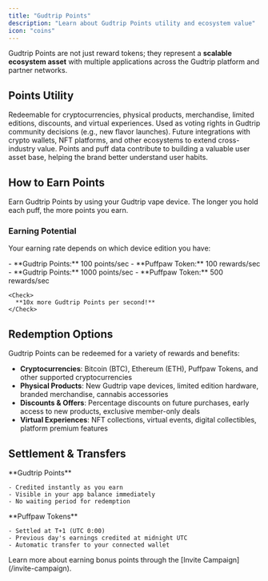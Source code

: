 ```yaml
---
title: "Gudtrip Points"
description: "Learn about Gudtrip Points utility and ecosystem value"
icon: "coins"
---
```


Gudtrip Points are not just reward tokens; they represent a **scalable ecosystem asset** with multiple applications across the Gudtrip platform and partner networks.

## Points Utility

<CardGroup cols={2}>
  <Card title="Consumption & Redemption" icon="cart-shopping">
    Redeemable for cryptocurrencies, physical products, merchandise, limited editions, discounts, and virtual experiences.
  </Card>
  <Card title="Community Governance" icon="users">
    Used as voting rights in Gudtrip community decisions (e.g., new flavor launches).
  </Card>
  <Card title="Cross-Platform Collaboration" icon="link">
    Future integrations with crypto wallets, NFT platforms, and other ecosystems to extend cross-industry value.
  </Card>
  <Card title="User Insights" icon="chart-mixed">
    Points and puff data contribute to building a valuable user asset base, helping the brand better understand user habits.
  </Card>
</CardGroup>

## How to Earn Points

<Info>
  Earn Gudtrip Points by using your Gudtrip vape device. The longer you hold each puff, the more points you earn.
</Info>

### Earning Potential

Your earning rate depends on which device edition you have:

<Tabs>
  <Tab title="Normal Edition">
    - **Gudtrip Points:** 100 points/sec
    - **Puffpaw Token:** 100 rewards/sec
  </Tab>

  <Tab title="Pro Edition">
    - **Gudtrip Points:** 1000 points/sec
    - **Puffpaw Token:** 500 rewards/sec
    
    <Check>
      **10x more Gudtrip Points per second!**
    </Check>
  </Tab>
</Tabs>

## Redemption Options

Gudtrip Points can be redeemed for a variety of rewards and benefits:

- **Cryptocurrencies**: Bitcoin (BTC), Ethereum (ETH), Puffpaw Tokens, and other supported cryptocurrencies
- **Physical Products**: New Gudtrip vape devices, limited edition hardware, branded merchandise, cannabis accessories
- **Discounts & Offers**: Percentage discounts on future purchases, early access to new products, exclusive member-only deals
- **Virtual Experiences**: NFT collections, virtual events, digital collectibles, platform premium features

## Settlement & Transfers

<Tabs>
  <Tab title="Real-Time Settlement">
    **Gudtrip Points**
    
    - Credited instantly as you earn
    - Visible in your app balance immediately
    - No waiting period for redemption
  </Tab>

  <Tab title="Daily Settlement">
    **Puffpaw Tokens**
    
    - Settled at T+1 (UTC 0:00)
    - Previous day's earnings credited at midnight UTC
    - Automatic transfer to your connected wallet
  </Tab>
</Tabs>

<Note>
  Learn more about earning bonus points through the [Invite Campaign](/invite-campaign).
</Note>
